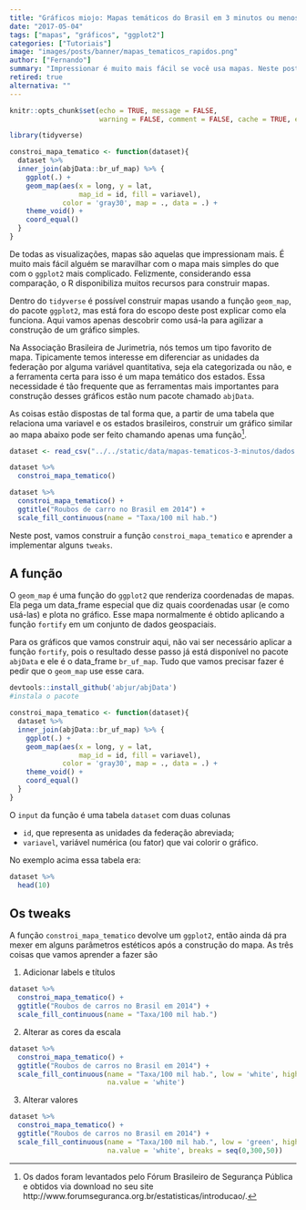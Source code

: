 ```yaml
---
title: "Gráficos miojo: Mapas temáticos do Brasil em 3 minutos ou menos"
date: "2017-05-04"
tags: ["mapas", "gráficos", "ggplot2"]
categories: ["Tutoriais"]
image: "images/posts/banner/mapas_tematicos_rapidos.png"
author: ["Fernando"]
summary: "Impressionar é muito mais fácil se você usa mapas. Neste post vamos aprender a construir mapas temáticos do Brasil com muita agilidade."
retired: true
alternativa: ""
---
```


```r
knitr::opts_chunk$set(echo = TRUE, message = FALSE, 
                      warning = FALSE, comment = FALSE, cache = TRUE, eval = FALSE)
```

```r
library(tidyverse)

constroi_mapa_tematico <- function(dataset){
  dataset %>% 
  inner_join(abjData::br_uf_map) %>% {
    ggplot(.) +
    geom_map(aes(x = long, y = lat,
                 map_id = id, fill = variavel),
             color = 'gray30', map = ., data = .) + 
    theme_void() +
    coord_equal()
  }
}
```


De todas as visualizações, mapas são aquelas que impressionam mais. É muito mais fácil alguém se maravilhar com o mapa mais simples do que com o `ggplot2` mais complicado. Felizmente, considerando essa comparação, o R disponibiliza muitos recursos para construir mapas.

Dentro do `tidyverse` é possível construir mapas usando a função `geom_map`, do pacote `ggplot2`, mas está fora do escopo deste post explicar como ela funciona. Aqui vamos apenas descobrir como usá-la para agilizar a construção de um gráfico simples.

Na Associação Brasileira de Jurimetria, nós temos um tipo favorito de mapa. Tipicamente temos interesse em diferenciar as unidades da federação por alguma variável quantitativa, seja ela categorizada ou não, e a ferramenta certa para isso é um mapa temático dos estados. Essa necessidade é tão frequente que as ferramentas mais importantes para construção desses gráficos estão num pacote chamado `abjData`.

As coisas estão dispostas de tal forma que, a partir de uma tabela que relaciona uma variavel e os estados brasileiros, construir um gráfico similar ao mapa abaixo pode ser feito chamando apenas uma função[^FBSP].

[^FBSP]: Os dados foram levantados pelo Fórum Brasileiro de Segurança Pública e obtidos via download no seu site http://www.forumseguranca.org.br/estatisticas/introducao/.

```r
dataset <- read_csv("../../static/data/mapas-tematicos-3-minutos/dados.csv")
```

```r
dataset %>% 
  constroi_mapa_tematico()
```

```r
dataset %>% 
  constroi_mapa_tematico() +
  ggtitle("Roubos de carro no Brasil em 2014") +
  scale_fill_continuous(name = "Taxa/100 mil hab.")
```

Neste post, vamos construir a função `constroi_mapa_tematico` e aprender a implementar alguns `tweaks`.

## A função

O `geom_map` é uma função do `ggplot2` que renderiza coordenadas de mapas. Ela pega um data_frame especial que diz quais coordenadas usar (e como usá-las) e plota no gráfico. Esse mapa normalmente é obtido aplicando a função `fortify` em um conjunto de dados geospaciais. 

Para os gráficos que vamos construir aqui, não vai ser necessário aplicar a função `fortify`, pois o resultado desse passo já está disponível no pacote `abjData` e ele é o data_frame `br_uf_map`. Tudo que vamos precisar fazer é pedir que o `geom_map` use esse cara.

```r
devtools::install_github('abjur/abjData')
#instala o pacote
```

```r
constroi_mapa_tematico <- function(dataset){
  dataset %>% 
  inner_join(abjData::br_uf_map) %>% {
    ggplot(.) +
    geom_map(aes(x = long, y = lat,
                 map_id = id, fill = variavel),
             color = 'gray30', map = ., data = .) + 
    theme_void() +
    coord_equal()
  }
}
```

O `input` da função é uma tabela `dataset` com duas colunas

- `id`, que representa as unidades da federação abreviada;
- `variavel`, variável numérica (ou fator) que vai colorir o gráfico.

No exemplo acima essa tabela era:

```r
dataset %>% 
  head(10)
```

## Os tweaks

A função `constroi_mapa_tematico` devolve um `ggplot2`, então ainda dá pra mexer em alguns parâmetros estéticos após a construção do mapa. As três coisas que vamos aprender a fazer são

1. Adicionar labels e títulos

```r
dataset %>% 
  constroi_mapa_tematico() +
  ggtitle("Roubos de carros no Brasil em 2014") +
  scale_fill_continuous(name = "Taxa/100 mil hab.")
```

2. Alterar as cores da escala

```r
dataset %>% 
  constroi_mapa_tematico() +
  ggtitle("Roubos de carros no Brasil em 2014") +
  scale_fill_continuous(name = "Taxa/100 mil hab.", low = 'white', high = 'red',
                        na.value = 'white')
```

3. Alterar valores

```r
dataset %>% 
  constroi_mapa_tematico() +
  ggtitle("Roubos de carros no Brasil em 2014") +
  scale_fill_continuous(name = "Taxa/100 mil hab.", low = 'green', high = 'red',
                        na.value = 'white', breaks = seq(0,300,50))
```
